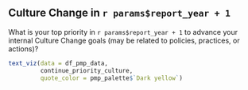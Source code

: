 

<div class = "page-dark-yellow">

<div class = "wrap-columns">

<div class = "columns-35">

## Culture Change in `r params$report_year + 1`

What is your top priority in `r params$report_year + 1` to advance your internal Culture Change goals (may be related to policies, practices, or actions)?

</div>
<div class = "columns-65">

```r
text_viz(data = df_pmp_data,
         continue_priority_culture,
         quote_color = pmp_palette$`Dark yellow`)
```


</div>
</div>

</div>
